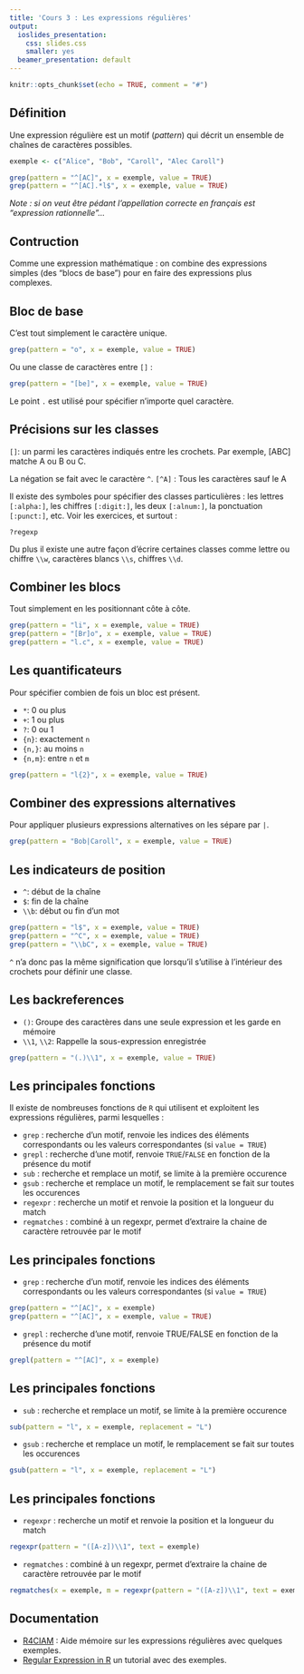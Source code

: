 ```yaml
---
title: 'Cours 3 : Les expressions régulières'
output:
  ioslides_presentation:
    css: slides.css
    smaller: yes
  beamer_presentation: default
---
```


```r
knitr::opts_chunk$set(echo = TRUE, comment = "#")
```

## Définition

Une expression régulière est un motif (*pattern*) qui décrit un ensemble de chaînes de caractères possibles.

```r
exemple <- c("Alice", "Bob", "Caroll", "Alec Caroll")
```

```r
grep(pattern = "^[AC]", x = exemple, value = TRUE)
grep(pattern = "^[AC].*l$", x = exemple, value = TRUE)
```

*Note : si on veut être pédant l'appellation correcte en français est "expression rationnelle"...*

## Contruction

Comme une expression mathématique : on combine des expressions simples (des "blocs de base") pour en faire des expressions plus complexes.

## Bloc de base

C'est tout simplement le caractère unique.

```r
grep(pattern = "o", x = exemple, value = TRUE)
```

Ou une classe de caractères entre `[]` :

```r
grep(pattern = "[be]", x = exemple, value = TRUE)
```

Le point `.` est utilisé pour spécifier n'importe quel caractère.

## Précisions sur les classes 

`[]`:	un parmi les caractères indiqués entre les crochets. Par exemple, [ABC] matche A ou B ou C.

La négation se fait avec le caractère `^`. `[^A]` : Tous les caractères sauf le A

Il existe des symboles pour spécifier des classes particulières : les lettres `[:alpha:]`, les chiffres `[:digit:]`, les deux `[:alnum:]`, la ponctuation `[:punct:]`, etc. Voir les exercices, et surtout :

`?regexp`

Du plus il existe une autre façon d'écrire certaines classes comme lettre ou chiffre `\\w`, caractères blancs `\\s`, chiffres `\\d`.

## Combiner les blocs

Tout simplement en les positionnant côte à côte.

```r
grep(pattern = "li", x = exemple, value = TRUE)
grep(pattern = "[Br]o", x = exemple, value = TRUE)
grep(pattern = "l.c", x = exemple, value = TRUE)
```

## Les quantificateurs

Pour spécifier combien de fois un bloc est présent.

  * `*`: 0 ou plus
  * `+`: 1 ou plus
  * `?`: 0 ou 1
  * `{n}`: exactement `n`
  * `{n,}`: au moins `n`
  * `{n,m}`: entre `n` et `m`

```r
grep(pattern = "l{2}", x = exemple, value = TRUE)
```

## Combiner des expressions alternatives

Pour appliquer plusieurs expressions alternatives on les sépare par `|`.

```r
grep(pattern = "Bob|Caroll", x = exemple, value = TRUE)
```

## Les indicateurs de position

  * `^`: début de la chaîne
  * `$`: fin de la chaîne
  * `\\b`: début ou fin d'un mot
  
```r
grep(pattern = "l$", x = exemple, value = TRUE)
grep(pattern = "^C", x = exemple, value = TRUE)
grep(pattern = "\\bC", x = exemple, value = TRUE)
```

`^` n'a donc pas la même signification que lorsqu'il s'utilise à l'intérieur des crochets pour définir une classe.

## Les backreferences

  * `()`: Groupe des caractères dans une seule expression et les garde en mémoire
  * `\\1`, `\\2`: Rappelle la sous-expression enregistrée

```r
grep(pattern = "(.)\\1", x = exemple, value = TRUE)
```

## Les principales fonctions

Il existe de nombreuses fonctions de `R` qui utilisent et exploitent les expressions régulières, parmi lesquelles :

  * `grep` : recherche d'un motif, renvoie les indices des éléments correspondants ou les valeurs correspondantes (si `value = TRUE`)
  * `grepl` : recherche d'une motif, renvoie `TRUE`/`FALSE` en fonction de la présence du motif
  * `sub` : recherche et remplace un motif, se limite à la première occurence
  * `gsub` : recherche et remplace un motif, le remplacement se fait sur toutes les occurences
  * `regexpr` : recherche un motif et renvoie la position et la longueur du match
  * `regmatches` : combiné à un regexpr, permet d'extraire la chaine de caractère retrouvée par le motif

## Les principales fonctions
  * `grep` : recherche d'un motif, renvoie les indices des éléments correspondants ou les valeurs correspondantes (si `value = TRUE`)
```r
grep(pattern = "^[AC]", x = exemple)
grep(pattern = "^[AC]", x = exemple, value = TRUE)
```

  * `grepl` : recherche d'une motif, renvoie TRUE/FALSE en fonction de la présence du motif
```r
grepl(pattern = "^[AC]", x = exemple)
```

## Les principales fonctions
  * `sub` : recherche et remplace un motif, se limite à la première occurence
```r
sub(pattern = "l", x = exemple, replacement = "L")
```

  * `gsub` : recherche et remplace un motif, le remplacement se fait sur toutes les occurences
```r
gsub(pattern = "l", x = exemple, replacement = "L")
```

## Les principales fonctions
  * `regexpr` : recherche un motif et renvoie la position et la longueur du match
```r
regexpr(pattern = "([A-z])\\1", text = exemple)
```

  * `regmatches` : combiné à un regexpr, permet d'extraire la chaine de caractère retrouvée par le motif
```r
regmatches(x = exemple, m = regexpr(pattern = "([A-z])\\1", text = exemple))
```

## Documentation 

  * [R4CIAM](http://informatique-mia.inra.fr/r4ciam/node/148) : Aide mémoire sur les expressions régulières avec quelques exemples.
  * [Regular Expression in R](http://stat545.com/block022_regular-expression.html) un tutorial avec des exemples.
